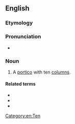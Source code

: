 ==English==

===Etymology===
{{affix|en|deca-|-style}}

===Pronunciation===
* {{a|UK}} {{IPA|en|/dɛkəˈstaɪəɫ/}}

===Noun===
{{en-noun}}

# A [[portico]] with ten [[column]]s.

====Related terms====
* {{l|en|tetrastyle}}
* {{l|en|hexastyle}}
* {{l|en|octostyle}}

[[Category:en:Ten]]